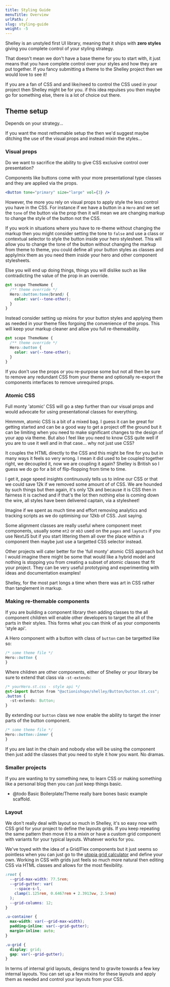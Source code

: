 ```yaml
---
title: Styling Guide
menuTitle: Overview
urlPath: /
slug: styling-guide
weight: -5
---
```


Shelley is an unstyled first UI library, meaning that it ships with **zero styles** giving you complete control of your styling strategy.

That doesn't mean we don't have a base theme for you to start with, it just means that you have complete control over your styles and how they are put together. If you fancy submitting a theme to the Shelley project then we would love to see it!

If you are a fan of CSS and and like/need to control the CSS used in your project then Shelley might be for you. if this idea repulses you then maybe go for something else, there is a lot of choice out there.

## Theme setup

Depends on your strategy...

If you want the most rethemable setup the then we'd suggest maybe ditching the use of the visual props and instead mixin the styles...

### Visual props

Do we want to sacrifice the ability to give CSS exclusive control over presentation?

Components like buttons come with your more presentational type classes and they are applied via the props.

```jsx
<Button tone="primary" size="large" vol={3} />
```

However, the more you rely on visual props to apply style the less control you have in the CSS. For instance if we have a button in a `Hero` and we set the `tone` of the button via the prop then it will mean we are changing markup to change the style of the button not the CSS.

If you work in situations where you have to re-theme without changing the markup then you might consider setting the tone to `false` and use a class or contextual selector to style the button inside your hero stylesheet. This will allow you to change the tone of the button without changing the markup from theme to theme, you could define all your button styles as classes and apply/mix them as you need them inside your hero and other component stylesheets.

Else you will end up doing things, things you will dislike such as like contradicting the value of the prop in an override.

```css
@st scope ThemeName {
  /** theme override */
  Hero::button:tone(brand) {
    color: var(--tone-other);
  }
}
```

Instead consider setting up mixins for your button styles and applying them as needed in your theme files forgoing the convenience of the props. This will keep your markup cleaner and allow you full re-themeability.

```css
@st scope ThemeName {
  /** theme override */
  Hero::button {
    color: var(--tone-other);
  }
}
```

If you don't use the props or you re-purpose some but not all then be sure to remove any redundant CSS from your theme and optionally re-export the components interfaces to remove unrequired props.

### Atomic CSS

Full monty 'atomic' CSS will go a step further than our visual props and would advocate for using presentational classes for everything.

Hmmmm, atomic CSS is a bit of a mixed bag. I guess it can be great for getting started and can be a good way to get a project off the ground but it can be limiting when you need to make significant changes to the design of your app via theme. But also I feel like you need to know CSS quite well if you are to use it well and in that case... why not just use CSS?

It couples the HTML directly to the CSS and this might be fine for you but in many ways it feels so very wrong. I mean it did used to be coupled together right, we decoupled it, now we are coupling it again? Shelley is British so I guess we do go for a bit of flip-flopping from time to time.

I get it, page speed insights continuously tells us to inline our CSS or that we could save 12k if we removed some amount of of CSS. We are hounded by such things but then again, it's only 12k and because it is CSS then in fairness it is cached and if that's the lot then nothing else is coming down the wire, all styles have been delivered captain, via a stylesheet!

Imagine if we spent as much time and effort removing analytics and tracking scripts as we do optimising our 12kb of CSS. Just saying.

Some alignment classes are really useful where component meet components, usually some `mt2` or `mb3` used on the `pages` and `layouts` if you use NextJS but if you start littering them all over the place within a component then maybe just use a targetted CSS selector instead.

Other projects will cater better for the 'full monty' atomic CSS approach but I would imagine there might be some that would like a hybrid model and nothing is stopping you from creating a subset of atomic classes that fit your project. They can be very useful prototyping and experimenting with ideas and documentation examples!

Shelley, for the most part longs a time when there was art in CSS rather than tanglement in markup.

### Making re-themable components

If you are building a component library then adding classes to the all component children will enable other developers to target the all of the parts in their styles. This forms what you can think of as your components 'style api'.

A Hero component with a button with class of `button` can be targetted like so:

```css
/* some theme file */
Hero::button {
}
```

Where children are other components, either of Shelley or your library be sure to extend that class via `-st-extends`:

```css
/* yourHero.st.css - style api */
@st-import Button from "@actionishope/shelley/Button/button.st.css";
.button {
  -st-extends: Button;
}
```

By extending our `button` class we now enable the ability to target the inner parts of the button component.

```css
/* some theme file */
Hero::button::inner {
}
```

If you are last in the chain and nobody else will be using the component then just add the classes that you need to style it how you want. No dramas.

### Smaller projects

If you are wanting to try something new, to learn CSS or making something like a personal blog then you can just keep things basic.

- @todo Basic Boilerplate/Theme really bare bones basic example scaffold.

### Layout

We don't really deal with layout so much in Shelley, it's so easy now with CSS grid for your project to define the layouts grids. If you keep repeating the same pattern then move it to a mixin or have a custom grid component with variants for your typical layouts. Whatever works for you.

We've toyed with the idea of a Grid/Flex components but it just seems so pointless when you can just go to the [utopia grid calculator](https://utopia.fyi/grid/calculator) and define your own. Working in CSS with grids just feels so much more natural then editing CSS via HTML classes and allows for the most flexibility.

```css
:root {
  --grid-max-width: 77.5rem;
  --grid-gutter: var(
    --space-s-l,
    clamp(1.125rem, 0.6467rem + 2.3913vw, 2.5rem)
  );
  --grid-columns: 12;
}

.u-container {
  max-width: var(--grid-max-width);
  padding-inline: var(--grid-gutter);
  margin-inline: auto;
}

.u-grid {
  display: grid;
  gap: var(--grid-gutter);
}
```

In terms of internal grid layouts, designs tend to gravite towards a few key internal layouts. You can set up a few mixins for these layouts and apply them as needed and control your layouts from your CSS.
